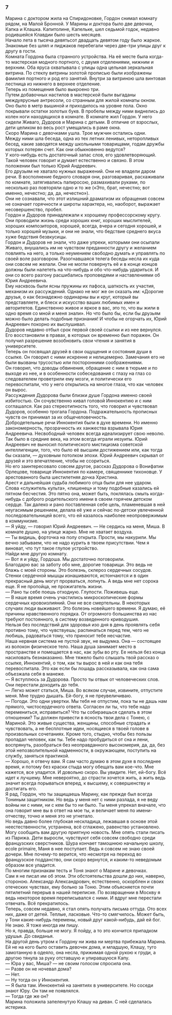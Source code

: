 ### 7 {-}

Марина с доктором жила на Спиридоновке, Гордон снимал комнату рядом, на Малой Бронной. У Марины и доктора было две девочки, Капка и Клашка. Капитолине, Капельке, шел седьмой годок, недавно родившейся Клавдии было шесть месяцев.<br/> Начало лета в тысяча девятьсот двадцать девятом году было жаркое. Знакомые без шляп и пиджаков перебегали через две-три улицы друг к другу в гости.<br/> Комната Гордона была странного устройства. На её месте была когда-то мастерская модного портного, с двумя отделениями, нижним и верхним. Оба яруса охватывала с улицы одна цельная зеркальная витрина. По стеклу витрины золотой прописью были изображены фамилия портного и род его занятий. Внутри за витриною шла винтовая лестница из нижнего в верхнее отделение.<br/> Теперь из помещения было выкроено три.<br/> Путем добавочных настилов в мастерской были выгаданы междуярусные антресоли, со странным для жилой комнаты окном.<br/> Оно было в метр вышиной и приходилось на уровне пола. Окно покрывали остатки золотых букв. В пробелы между ними виднелись до колен ноги находящихся в комнате. В комнате жил Гордон. У него сидели Живаго, Дудоров и Марина с детьми. В отличие от взрослых, дети целиком во весь рост умещались в раме окна.<br/> Скоро Марина с девочками ушла. Трое мужчин остались одни.<br/> Между ними шла беседа, одна из тех летних ленивых, неторопливых бесед, какие заводятся между школьными товарищами, годам дружбы которых потерян счет. Как они обыкновенно ведутся?<br/> У кого-нибудь есть достаточный запас слов, его удовлетворяющий. Такой человек говорит и думает естественно и связно. В этом положении был только Юрий Андреевич.<br/> Его друзьям не хватало нужных выражений. Они не владели даром речи. В восполнение бедного словаря они, разговаривая, расхаживали по комнате, затягивались папиросою, размахивали руками, по несколько раз повторяли одно и то же («Это, брат, нечестно; вот именно, нечестно; да, да, нечестно»).<br/> Они не сознавали, что этот излишний драматизм их обращения совсем не означает горячности и широты характера, но, наоборот, выражает несовершенство, пробел.<br/> Гордон и Дудоров принадлежали к хорошему профессорскому кругу. Они проводили жизнь среди хороших книг, хороших мыслителей, хороших композиторов, хорошей, всегда, вчера и сегодня хорошей, и только хорошей музыки, и они не знали, что бедствие среднего вкуса хуже бедствия безвкусицы.<br/> Гордон и Дудоров не знали, что даже упреки, которыми они осыпали Живаго, внушались им не чувством преданности другу и желанием повлиять на него, а только неумением свободно думать и управлять по своей воле разговором. Разогнавшаяся телега беседы несла их куда они совсем не желали. Они не могли повернуть её и в конце концов должны были налететь на что-нибудь и обо что-нибудь удариться. И они со всего разгону расшибались проповедями и наставлениями об Юрия Андреевича.<br/> Ему насквозь были ясны пружины их пафоса, шаткость их участия, механизм их рассуждений. Однако не мог же он сказать им: «Дорогие друзья, о как безнадежно ординарны вы и круг, который вы представляете, и блеск и искусство ваших любимых имен и авторитетов. Единственно живое и яркое в вас, это то, что вы жили в одно время со мной и меня знали». Но что было бы, если бы друзьям можно было делать подобные признания! И чтобы не огорчать их, Юрий Андреевич покорно их выслушивал.<br/> Дудоров недавно отбыл срок первой своей ссылки и из нее вернулся. Его восстановили в правах, в которых он временно был поражен. Он получил разрешение возобновить свои чтения и занятия в университете.<br/> Теперь он посвящал друзей в свои ощущения и состояния души в ссылке. Он говорил с ними искренне и нелицемерно. Замечания его не были вызваны трусостью или посторонними соображениями.<br/> Он говорил, что доводы обвинения, обращение с ним в тюрьме и по выходе из нее, и в особенности собеседования с глазу на глаз со следователем проветрили ему мозги, и политически его перевоспитали, что у него открылись на многое глаза, что как человек он вырос.<br/> Рассуждения Дудорова были близки душе Гордона именно своей избитостью. Он сочувственно кивал головой Иннокентию и с ним соглашался. Как раз стереотипность того, что говорил и чувствовал Дудоров, особенно трогала Гордона. Подражательность прописных чувств он принимал за их общечеловечность.<br/> Добродетельные речи Иннокентия были в духе времени. Но именно закономерность, прозрачность их ханжества взрывала Юрия Андреевича. Несвободный человек всегда идеализирует свою неволю. Так было в средние века, на этом всегда играли иезуиты. Юрий Андреевич не выносил политического мистицизма советской интеллигенции, того, что было её высшим достижением или, как тогда бы сказали, — духовным потолком эпохи. Юрий Андреевич скрывал от друзей и это впечатление, чтобы не ссориться.<br/> Но его заинтересовало совсем другое, рассказ Дудорова о Вонифатии Орлецове, товарище Иннокентия по камере, священнике тихоновце. У арестованного была шестилетняя дочка Христина.<br/> Арест и дальнейшая судьба любимого отца были для нее ударом.<br/> Слова «служитель культа», «лишенец» и тому подобные казались ей пятном бесчестия. Это пятно она, может быть, поклялась смыть когда-нибудь с доброго родительского имени в своем горячем детском сердце. Так далеко и рано поставленная себе цель, пламеневшая в ней неугасимым решением, делала её уже и сейчас по-детски увлеченной последовательницей всего, что ей казалось наиболее неопровержимым в коммунизме.<br/> — Я уйду, — говорил Юрий Андреевич. — Не сердись на меня, Миша. В комнате душно, на улице жарко. Мне не хватает воздуха.<br/> — Ты видишь, форточка на полу открыта. Прости, мы накурили. Мы вечно забываем, что не надо курить в твоем присутствии. Чем я виноват, что тут такое глупое устройство.<br/> Найди мне другую комнату.<br/> — Вот я и уйду, Гордоша. Мы достаточно поговорили.<br/> Благодарю вас за заботу обо мне, дорогие товарищи. Это ведь не блажь с моей стороны. Это болезнь, склероз сердечных сосудов.<br/> Стенки сердечной мышцы изнашиваются, истончаются и в один прекрасный день могут прорваться, лопнуть. А ведь мне нет сорока еще. Я не пропойца, не прожигатель жизни.<br/> — Рано ты себе поешь отходную. Глупости. Поживешь еще.<br/> — В наше время очень участились микроскопические формы сердечных кровоизлияний. Они не все смертельны. В некоторых случаях люди выживают. Это болезнь новейшего времени. Я думаю, её причины нравственного порядка. От огромного большинства из нас требуют постоянного, в систему возведенного криводушия.<br/> Нельзя без последствий для здоровья изо дня в день проявлять себя противно тому, что чувствуешь; распинаться перед тем, чего не любишь, радоваться тому, что приносит тебе несчастие.<br/> Наша нервная система не пустой звук, не выдумка. Она — состоящее из волокон физическое тело. Наша душа занимает место в пространстве и помещается в нас, как зубы во рту. Ее нельзя без конца насиловать безнаказанно. Мне тяжело было слышать твой рассказ о ссылке, Иннокентий, о том, как ты вырос в ней и как она тебя перевоспитала. Это как если бы лошадь рассказывала, как она сама объезжала себя в манеже.<br/> — Я вступлюсь за Дудорова. Просто ты отвык от человеческих слов. Они перестали доходить до тебя.<br/> — Легко может статься, Миша. Во всяком случае, извините, отпустите меня. Мне трудно дышать. Ей-богу, я не преувеличиваю.<br/> — Погоди. Это одни увертки. Мы тебя не отпустим, пока ты не дашь нам прямого, чистосердечного ответа. Согласен ли ты, что тебе надо перемениться, исправиться? Что ты собираешься сделать в этом отношении? Ты должен привести в ясность твои дела с Тонею, с Мариной. Это живые существа, женщины, способные страдать и чувствовать, а не бесплотные идеи, носящиеся в твоей голове в произвольных сочетаниях. Кроме того, стыдно, чтобы без пользы пропадал человек, как ты. Тебе надо пробудиться от сна и лени, воспрянуть, разобраться без неоправданного высокомерия, да, да, без этой непозволительной надменности, в окружающем, поступить на службу, заняться практикой.<br/> — Хорошо, я отвечу вам. Я сам часто думаю в этом духе в последнее время, и потому без краски стыда могу обещать вам кое-что. Мне кажется, все уладится. И довольно скоро. Вы увидите. Нет, ей-богу. Всё идет к лучшему. Мне невероятно, до страсти хочется жить, а жить ведь значит всегда порываться вперед, к высшему, к совершенству и достигать его.<br/> Я рад, Гордон, что ты защищаешь Марину, как прежде был всегда Тониным защитником. Но ведь у меня нет с ними разлада, я не веду войны ни с ними, ни с кем бы то ни было. Ты меня упрекал вначале, что она говорит мне вы в ответ на мое ты, и величает меня по имени-отчеству, точно и меня это не угнетало.<br/> Но ведь давно более глубокая нескладица, лежавшая в основе этой неестественности, устранена, всё сглажено, равенство установлено.<br/> Могу сообщить вам другую приятную новость. Мне опять стали писать из Парижа. Дети выросли, чувствуют себя совсем свободно среди французских сверстников. Шура кончает тамошнюю начальную школу, ecole primaire, Маня в нее поступает. Ведь я совсем не знаю своей дочери. Мне почему-то верится, что несмотря на переход во французское подданство, они скоро вернутся, и каким-то неведомым образом все уладится.<br/> По многим признакам тесть и Тоня знают о Марине и девочках.<br/> Сам я не писал им об этом. Эти обстоятельства дошли до них, наверно, стороною. Александр Александрович, естественно, оскорблен и своих отеческих чувствах, ему больно за Тоню. Этим объясняется почти пятилетний перерыв в нашей переписке. По возвращении в Москву я ведь некоторое время переписывался с ними. И вдруг мне перестали отвечать. Всё прекратилось.<br/> Теперь, совсем недавно, я стал опять получать письма оттуда. Ото всех них, даже от детей. Теплые, ласковые. Что-то смягчилось. Может быть, у Тони какие-нибудь перемены, новый друг какой-нибудь, дай ей бог. Не знаю. Я тоже иногда им пишу.<br/> Но я, правда, больше не могу. Я пойду, а то это кончится припадком удушья. До свиданья.<br/> На другой день утром к Гордону ни жива ни мертва прибежала Марина. Ей не на кого было оставить девочек дома, и младшую, Клашу, туго замотанную в одеяло, она несла, прижимая одной рукою к груди, а другою тянула за руку отставшую и упиравшуюся Капу.<br/> — Юра у вас, Миша? — не своим голосом спросила она.<br/> — Разве он не ночевал дома?<br/> — Нет.<br/> — Ну тогда он у Иннокентия.<br/> — Я была там. Иннокентий на занятиях в университете. Но соседи знают Юру. Он там не появлялся.<br/> — Тогда где же он?<br/> Марина положила запеленутую Клашу на диван. С ней сделалась истерика.

